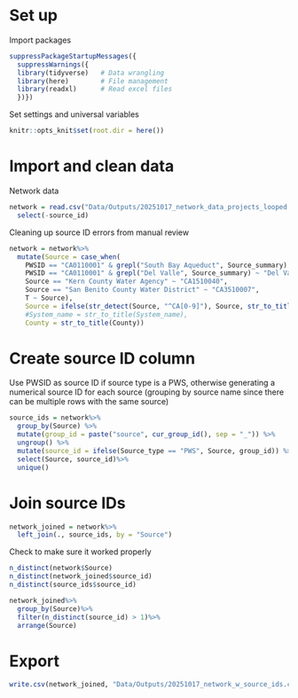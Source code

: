 
# Set up

Import packages
```r
suppressPackageStartupMessages({
  suppressWarnings({
  library(tidyverse)   # Data wrangling
  library(here)        # File management
  library(readxl)      # Read excel files
  })})
```

Set settings and universal variables
```r
knitr::opts_knit$set(root.dir = here())
```

# Import and clean data

Network data
```r
network = read.csv("Data/Outputs/20251017_network_data_projects_looped.csv")%>%
  select(-source_id)
```


Cleaning up source ID errors from manual review
```r
network = network%>%
  mutate(Source = case_when(
    PWSID == "CA0110001" & grepl("South Bay Aqueduct", Source_summary) ~ "South Bay Aqueduct",
    PWSID == "CA0110001" & grepl("Del Valle", Source_summary) ~ "Del Valle Reservoir",
    Source == "Kern County Water Agency" ~ "CA1510040",
    Source == "San Benito County Water District" ~ "CA3510007",
    T ~ Source),
    Source = ifelse(str_detect(Source, "^CA[0-9]"), Source, str_to_title(Source)),
    #System_name = str_to_title(System_name),
    County = str_to_title(County))
```


# Create source ID column
Use PWSID as source ID if source type is a PWS, otherwise generating a numerical source ID for each source (grouping by source name since there can be multiple rows with the same source)
```r
source_ids = network%>%
  group_by(Source) %>%
  mutate(group_id = paste("source", cur_group_id(), sep = "_")) %>%
  ungroup() %>%
  mutate(source_id = ifelse(Source_type == "PWS", Source, group_id)) %>%
  select(Source, source_id)%>%
  unique()
```


# Join source IDs
```r
network_joined = network%>%
  left_join(., source_ids, by = "Source")
```

Check to make sure it worked properly
```r
n_distinct(network$Source)
n_distinct(network_joined$source_id)
n_distinct(source_ids$source_id)

network_joined%>%
  group_by(Source)%>%
  filter(n_distinct(source_id) > 1)%>%
  arrange(Source)
```

# Export
```r
write.csv(network_joined, "Data/Outputs/20251017_network_w_source_ids.csv", row.names = F)
```

